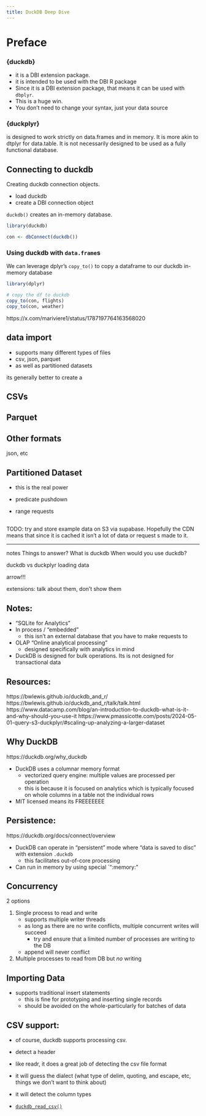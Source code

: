 ```yaml
---
title: DuckDB Deep Dive
---
```

# Preface



### {duckdb}

- it is a DBI extension package. 
- it is intended to be used with the DBI R package
- Since it is a DBI extension package, that means it can be used with `dbplyr`. 
- This is a huge win. 
- You don't need to change your syntax, just your data source 

### {duckplyr}


is designed to work strictly on data.frames and in memory. It is more akin to dtplyr for data.table. It is not necessarily designed to be used as a fully functional database. 


##  Connecting to duckdb 

Creating duckdb connection objects.

- load duckdb 
- create a DBI connection object 

`duckdb()` creates an in-memory database. 
```r
library(duckdb)

con <- dbConnect(duckdb())
```

### Using duckdb with `data.frame`s

We can leverage dplyr's `copy_to()` to copy a dataframe to our duckdb in-memory database 

```r
library(dplyr)

# copy the df to duckdb
copy_to(con, flights)
copy_to(con, weather)
```


https://x.com/mariviere1/status/1787197764163568020

## data import

- supports many different types of files 
- csv, json, parquet
- as well as partitioned datasets

its generally better to create a 

## CSVs 

## Parquet

## Other formats 

json, etc

## Partitioned Dataset

- this is the real power

- predicate pushdown
- range requests 

## 


TODO:
try and store example data on S3 via supabase. Hopefully the CDN means that since it is cached it isn't a lot of data or request s made to it. 





-------

notes 
Things to answer?
What is duckdb
When would you use duckdb?

duckdb vs duckplyr
loading data

arrow!!!

extensions: talk about them, don't show them


## Notes: 

- "SQLite for Analytics"
- In process / "embedded"
    - this isn't an external database that you have to make requests to 
- OLAP "Online analytical processing"
    - designed specifically with analytics in mind
- DuckDB is designed for bulk operations. Its is not designed for transactional data


## Resources: 

https://bwlewis.github.io/duckdb_and_r/
https://bwlewis.github.io/duckdb_and_r/talk/talk.html
https://www.datacamp.com/blog/an-introduction-to-duckdb-what-is-it-and-why-should-you-use-it
https://www.pmassicotte.com/posts/2024-05-01-query-s3-duckplyr/#scaling-up-analyzing-a-larger-dataset


## Why DuckDB

https://duckdb.org/why_duckdb


- DuckDB uses a columnar memory format
    - vectorized query engine: multiple values are processed per operation
    - this is because it is focused on analytics which is typically focused on whole columns in a table not the individual rows 
- MIT licensed means its FREEEEEEE

## Persistence: 

https://duckdb.org/docs/connect/overview

- DuckDB can operate in "persistent" mode where "data is saved to disc" with extension `.duckdb`
    - this facilitates out-of-core processing
- Can run in memory by using special `":memory:"

## Concurrency 

2 options

1. Single process to read and write
    - supports multiple writer threads 
    - as long as there are no write conflicts, multiple concurrent writes will succeed
        - try and ensure that a limited number of processes are writing to the DB
    - append will never conflict
2. Multiple processes to read from DB but _no_ writing

## Importing Data

- supports traditional insert statements
    - this is fine for prototyping and inserting single records
    - should be avoided on the whole-particularly for batches of data 

## CSV support: 

- of course, duckdb supports processing csv. 
- detect a header
- like readr, it does a great job of detecting the csv file format
- it will guess the dialect (what type of delim, quoting, and escape, etc, things we don't want to think about)
- it will detect the column types

- [`duckdb_read_csv()`](https://r.duckdb.org/reference/duckdb_read_csv.html)


